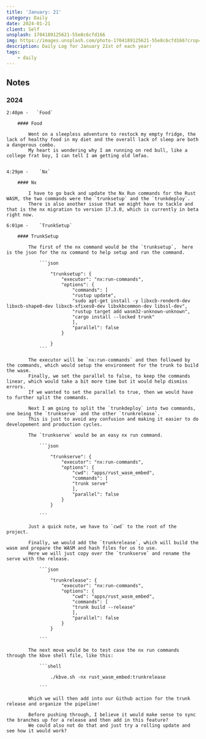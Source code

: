 ```yaml
---
title: 'January: 21'
category: Daily
date: 2024-01-21
client: Self
unsplash: 1704189125621-55e8c6cfd166
img: https://images.unsplash.com/photo-1704189125621-55e8c6cfd166?crop=entropy&cs=srgb&fm=jpg&ixid=MnwzNjM5Nzd8MHwxfHJhbmRvbXx8fHx8fHx8fDE2ODE3NDg2ODY&ixlib=rb-4.0.3&q=85
description: Daily Log for January 21st of each year!
tags:
    - daily
---
```


## Notes

### 2024

    2:40pm -   `Food`

        #### Food

            Went on a sleepless adventure to restock my empty fridge, the lack of healthy food in my diet and the overall lack of sleep are both a dangerous combo.
            My heart is wondering why I am running on red bull, like a college frat boy, I can tell I am getting old lmfao.


    4:29pm -    `Nx`

        #### Nx
        
            I have to go back and update the Nx Run commands for the Rust WASM, the two commands were the `trunksetup` and the `trunkdeploy`.
            There is also another issue that we might have to tackle and that is the nx migration to version 17.3.0, which is currently in beta right now.

    6:01pm -    `TrunkSetup`

        #### TrunkSetup

            The first of the nx command would be the `trunksetup`,  here is the json for the nx command to help setup and run the command.

                ```json 

                    "trunksetup": {
                        "executor": "nx:run-commands",
                        "options": {
                            "commands": [
                            "rustup update",
                            "sudo apt-get install -y libxcb-render0-dev libxcb-shape0-dev libxcb-xfixes0-dev libxkbcommon-dev libssl-dev",
                            "rustup target add wasm32-unknown-unknown",
                            "cargo install --locked trunk"
                            ],
                            "parallel": false
                        }

                    }
                ```

            The executor will be `nx:run-commands` and then followed by the commands, which would setup the environment for the trunk to build the wasm.
            Finally, we set the parallel to false, to keep the commands linear, which would take a bit more time but it would help dismiss errors.
            If we wanted to set the parallel to true, then we would have to further split the commands.

            Next I am going to split the `trunkdeploy` into two commands, one being the `trunkserve` and the other `trunkrelease`.
            This is just to avoid any confusion and making it easier to do developement and production cycles.
            
            The `trunkserve` would be an easy nx run command.

                ```json

                    "trunkserve": {
                        "executor": "nx:run-commands",
                        "options": {
                            "cwd": "apps/rust_wasm_embed",
                            "commands": [
                            "trunk serve"
                            ],
                            "parallel": false
                        }
                    }

                ```

            Just a quick note, we have to `cwd` to the root of the project.

            Finally, we would add the `trunkrelease`, which will build the wasm and prepare the WASM and hash files for us to use.
            Here we will just copy over the `trunkserve` and rename the serve with the release.
            
                ```json

                    "trunkrelease": {
                        "executor": "nx:run-commands",
                        "options": {
                            "cwd": "apps/rust_wasm_embed",
                            "commands": [
                            "trunk build --release"
                            ],
                            "parallel": false
                        }
                    }

                ```

            The next move would be to test case the nx run commands through the kbve shell file, like this:

                ```shell

                    ./kbve.sh -nx rust_wasm_embed:trunkrelease

                ```

            Which we will then add into our Github action for the trunk release and organize the pipeline!

            Before pushing through, I believe it would make sense to sync the branches up for a release and then add in this feature?
            We could also not do that and just try a rolling update and see how it would work?
        